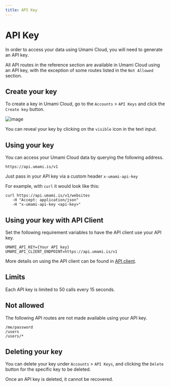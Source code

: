 ```yaml
---
title: API Key
---
```


# API Key

In order to access your data using Umami Cloud, you will need to generate an API key.

All API routes in the reference section are available in Umami Cloud using an API key, with the exception of some routes listed in the `Not Allowed` section.

## Create your key

To create a key in Umami Cloud, go to the `Accounts` > `API Keys` and click the `Create key` button.

![image](/images/cloud/create-api-key.png)

You can reveal your key by clicking on the `visible` icon in the text input.

## Using your key

You can access your Umami Cloud data by querying the following address.

`https://api.umami.is/v1`

Just pass in your API key via a custom header `x-umami-api-key`

For example, with `curl` it would look like this:

```shell
curl https://api.umami.is/v1/websites
   -H "Accept: application/json"
   -H "x-umami-api-key <api-key>"
```

## Using your key with API Client

Set the following requirement variables to have the API client use your API key.

```dotenv
UMAMI_API_KEY={Your API key}
UMAMI_API_CLIENT_ENDPOINT=https://api.umami.is/v1
```

More details on using the API client can be found in [API client](/docs/api/api-client).

## Limits

Each API key is limited to 50 calls every 15 seconds.

## Not allowed

The following API routes are not made available using your API key.

```text
/me/password
/users
/users/*
```

## Deleting your key

You can delete your key under `Accounts` > `API Keys`, and clicking the `Delete` button for the specific key to be deleted.

Once an API key is deleted, it cannot be recovered.
